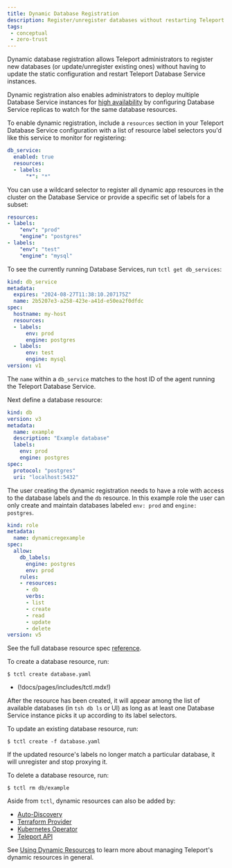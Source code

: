```yaml
---
title: Dynamic Database Registration
description: Register/unregister databases without restarting Teleport.
tags:
 - conceptual
 - zero-trust
---
```


Dynamic database registration allows Teleport administrators to register new
databases (or update/unregister existing ones) without having to update the
static configuration and restart Teleport Database Service instances. 

Dynamic registration also enables administrators to deploy multiple Database
Service instances for [high availability](./ha.mdx) by configuring Database
Service replicas to watch for the same database resources.

To enable dynamic registration, include a `resources` section in your Teleport
Database Service configuration with a list of resource label selectors you'd like this
service to monitor for registering:

```yaml
db_service:
  enabled: true
  resources:
  - labels:
      "*": "*"
```

You can use a wildcard selector to register all dynamic app resources in the cluster
on the Database Service or provide a specific set of labels for a subset:

```yaml
resources:
- labels:
    "env": "prod"
    "engine": "postgres"
- labels:
    "env": "test"
    "engine": "mysql"
```

To see the currently running Database Services, run `tctl get db_services`:

```yaml
kind: db_service
metadata:
  expires: "2024-08-27T11:38:10.207175Z"
  name: 2b5207e3-a258-423e-a41d-e50ea2f0dfdc
spec:
  hostname: my-host
  resources:
  - labels:
      env: prod
      engine: postgres
  - labels:
      env: test
      engine: mysql
version: v1
```

The `name` within a `db_service` matches to the host ID of the agent running the Teleport Database Service.

Next define a database resource:

```yaml
kind: db
version: v3
metadata:
  name: example
  description: "Example database"
  labels:
    env: prod
    engine: postgres
spec:
  protocol: "postgres"
  uri: "localhost:5432"
```

The user creating the dynamic registration needs to have a role with access to the 
database labels and the `db` resource.  In this example role the user can only
create and maintain databases labeled `env: prod` and `engine: postgres`.
```yaml
kind: role
metadata:
  name: dynamicregexample
spec:
  allow:
    db_labels:
      engine: postgres
      env: prod
    rules:
    - resources:
      - db
      verbs:
      - list
      - create
      - read
      - update
      - delete
version: v5
```

See the full database resource spec [reference](../../../reference/agent-services/database-access-reference/configuration.mdx).

To create a database resource, run:

```code
$ tctl create database.yaml
```

- (!docs/pages/includes/tctl.mdx!)

After the resource has been created, it will appear among the list of available
databases (in `tsh db ls` or UI) as long as at least one Database Service
instance picks it up according to its label selectors.

To update an existing database resource, run:

```code
$ tctl create -f database.yaml
```

If the updated resource's labels no longer match a particular database, it
will unregister and stop proxying it.

To delete a database resource, run:

```code
$ tctl rm db/example
```

Aside from `tctl`, dynamic resources can also be added by:
- [Auto-Discovery](../../auto-discovery/databases/databases.mdx)
- [Terraform Provider](../../../zero-trust-access/infrastructure-as-code/terraform-provider/terraform-provider.mdx)
- [Kubernetes Operator](../../../zero-trust-access/infrastructure-as-code/teleport-operator/teleport-operator.mdx)
- [Teleport API](../../../zero-trust-access/api/api.mdx)

See [Using Dynamic Resources](../../../zero-trust-access/infrastructure-as-code/infrastructure-as-code.mdx) to learn
more about managing Teleport's dynamic resources in general.

